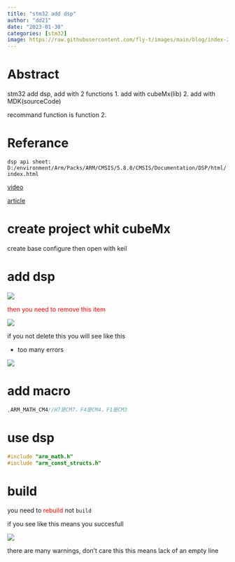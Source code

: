 ```yaml
---
title: "stm32 add dsp" 
author: "dd21"
date: "2023-01-30" 
categories: [stm32]
image: https://raw.githubusercontent.com/fly-t/images/main/blog/index-2023-01-30-11-27-54.png
---
```



# Abstract

stm32 add dsp, add with 2 functions
1. add with cubeMx(lib)
2. add with MDK(sourceCode)

recommand function is function 2.

# Referance

`dsp api sheet:` `D:/environment/Arm/Packs/ARM/CMSIS/5.8.0/CMSIS/Documentation/DSP/html/index.html`

[video](https://https://www.bilibili.com/video/BV1Wu411R7Hc/?spm_id_from=333.337.search-card.all.click&vd_source=c0157a4afd2e47c7662431fd9d2739fb)

[article](https://blog.csdn.net/qq_34022877/article/details/117855263)

# create project whit cubeMx

create base configure then open with keil

# add dsp

![](https://raw.githubusercontent.com/fly-t/images/main/blog/index-2023-01-30-11-36-04.png)

<font color='red'> then you need to remove this item</font>

![](https://raw.githubusercontent.com/fly-t/images/main/blog/index-2023-01-30-11-33-14.png)

if you not delete this you will see like this 

 - too many errors

![](https://raw.githubusercontent.com/fly-t/images/main/blog/index-2023-01-30-11-41-46.png)


# add macro

``` c
,ARM_MATH_CM4//H7是CM7，F4是CM4，F1是CM3
```


# use dsp

``` c
#include "arm_math.h"
#include "arm_const_structs.h"
```

# build 

you need to <font color='red'> rebuild </font>  not `build`

if you see like this means you succesfull

![](https://raw.githubusercontent.com/fly-t/images/main/blog/index-2023-01-30-11-45-43.png)

there are many warnings, don't care this  this means lack of an empty line

